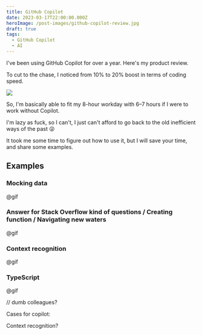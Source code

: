 ```yaml
---
title: GitHub Copilot
date: 2023-03-17T22:00:00.000Z
heroImage: /post-images/github-copilot-review.jpg
draft: true
tags:
  - GitHub Copilot
  - AI
---
```


I've been using GitHub Copilot for over a year. Here's my product review.

To cut to the chase, I noticed from 10% to 20% boost in terms of coding speed.

![](/post-images/Github-Copilot-Illustration.png)

So, I'm basically able to fit my 8-hour workday with 6–7 hours if I were to work without Copilot.

I'm lazy as fuck, so I can't, I just can't afford to go back to the old inefficient ways of the past 😜

It took me some time to figure out how to use it, but I will save your time, and share some examples. 

## Examples

### Mocking data

@gif

### Answer for Stack Overflow kind of questions / Creating function / Navigating new waters

@gif

### Context recognition

@gif

### TypeScript

@gif

// dumb colleagues?

Cases for copilot:

Context recognition?

##

